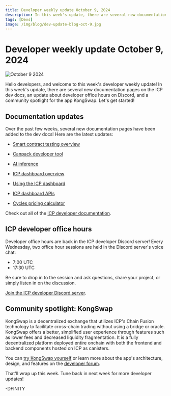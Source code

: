 ```yaml
---
title: Developer weekly update October 9, 2024
description: In this week's update, there are several new documentation pages on the ICP dev docs, an update about developer office hours on Discord, and a community spotlight for the app KongSwap.
tags: [Devs]
image: /img/blog/dev-update-blog-oct-9.jpg
---
```


# Developer weekly update October 9, 2024

![October 9 2024](../../static/img/blog/dev-update-blog-oct-9.jpg)

Hello developers, and welcome to this week's developer weekly update! In this week's update, there are several new documentation pages on the ICP dev docs, an update about developer office hours on Discord, and a community spotlight for the app KongSwap. Let's get started!

## Documentation updates

Over the past few weeks, several new documentation pages have been added to the dev docs! Here are the latest updates:

- [Smart contract testing overview](/docs/building-apps/advanced/test/overview)

- [Canpack developer tool](/docs/building-apps/developer-tools/overview)

- [AI inference](/ecosystem?tag=AI)

- [ICP dashboard overview](https://dashboard.internetcomputer.org/)

- [Using the ICP dashboard](https://dashboard.internetcomputer.org/)

- [ICP dashboard APIs](/docs/references/dashboard-apis)

- [Cycles pricing calculator](/docs/building-apps/essentials/cost-estimations-and-examples)

Check out all of the [ICP developer documentation](/docs/building-apps/essentials/network-overview).

## ICP developer office hours

Developer office hours are back in the ICP developer Discord server! Every Wednesday, two office hour sessions are held in the Discord server's voice chat:

- 7:00 UTC
- 17:30 UTC

Be sure to drop in to the session and ask questions, share your project, or simply listen in on the discussion.

[Join the ICP developer Discord server](https://discord.internetcomputer.org).

## Community spotlight: KongSwap

KongSwap is a decentralized exchange that utilizes ICP's Chain Fusion technology to facilitate cross-chain trading without using a bridge or oracle. KongSwap offers a better, simplified user experience through features such as lower fees and decreased liquidity fragmentation. It is a fully decentralized platform deployed entire onchain with both the frontend and backend components hosted on ICP as canisters.

You can [try KongSwap yourself](https://www.kongswap.io/?viewtab=swap&pool=ICP_ckUSDT) or learn more about the app's architecture, design, and features on the [developer forum](https://forum.dfinity.org/t/introducing-kongswap/35607).

That'll wrap up this week. Tune back in next week for more developer updates!

-DFINITY
